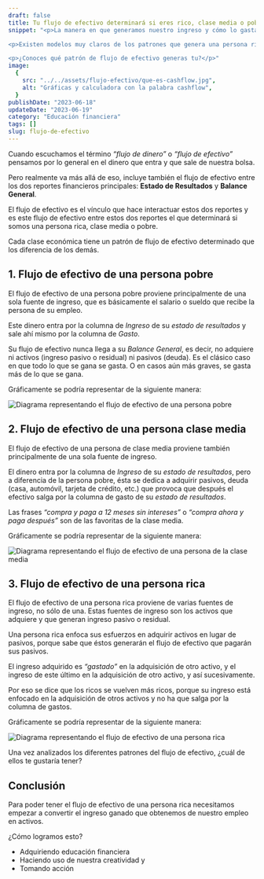 ```yaml
---
draft: false
title: Tu flujo de efectivo determinará si eres rico, clase media o pobre
snippet: "<p>La manera en que generamos nuestro ingreso y cómo lo gastamos genera ciertos <strong>patrones</strong> de flujo de efectivo</p>

<p>Existen modelos muy claros de los patrones que genera una persona rica, una de clase media y una pobre.</p>

<p>¿Conoces qué patrón de flujo de efectivo generas tu?</p>"
image:
  {
    src: "../../assets/flujo-efectivo/que-es-cashflow.jpg",
    alt: "Gráficas y calculadora con la palabra cashflow",
  }
publishDate: "2023-06-18"
updateDate: "2023-06-19"
category: "Educación financiera"
tags: []
slug: flujo-de-efectivo
---
```



Cuando escuchamos el término _“flujo de dinero”_ o _“flujo de efectivo”_ pensamos por lo general en el dinero que entra y que sale de nuestra bolsa.

Pero realmente va más allá de eso, incluye también el flujo de efectivo entre los dos reportes financieros principales: **Estado de Resultados** y **Balance General**.

El flujo de efectivo es el vínculo que hace interactuar estos dos reportes y es este flujo de efectivo entre estos dos reportes el que determinará si somos una persona rica, clase media o pobre.

Cada clase económica tiene un patrón de flujo de efectivo determinado que los diferencia de los demás.

## 1. Flujo de efectivo de una persona pobre

El flujo de efectivo de una persona pobre proviene principalmente de una sola fuente de ingreso, que es básicamente el salario o sueldo que recibe la persona de su empleo.

Este dinero entra por la columna de _Ingreso_ de su _estado de resultados_ y sale ahí mismo por la columna de _Gasto_.

Su flujo de efectivo nunca llega a su _Balance General_, es decir, no adquiere ni activos (ingreso pasivo o residual) ni pasivos (deuda). Es el clásico caso en que todo lo que se gana se gasta. O en casos aún más graves, se gasta más de lo que se gana.

Gráficamente se podría representar de la siguiente manera:

<Image
  src={Pobre}
  alt="Diagrama representando el flujo de efectivo de una persona pobre"
  format="avif"
  quality="high"
  class="mx-auto w-min rounded-lg"
/>

## 2. Flujo de efectivo de una persona clase media

El flujo de efectivo de una persona de clase media proviene también principalmente de una sola fuente de ingreso.

El dinero entra por la columna de _Ingreso_ de su _estado de resultados_, pero a diferencia de la persona pobre, ésta se dedica a adquirir pasivos, deuda (casa, automóvil, tarjeta de crédito, etc.) que provoca que después el efectivo salga por la columna de gasto de su _estado de resultados_.

Las frases _“compra y paga a 12 meses sin intereses”_ o _“compra ahora y paga después”_ son de las favoritas de la clase media.

Gráficamente se podría representar de la siguiente manera:

<Image
  src={Media}
  alt="Diagrama representando el flujo de efectivo de una persona de la clase media"
  format="avif"
  quality="high"
  class="mx-auto w-min rounded-lg"
/>

## 3. Flujo de efectivo de una persona rica

El flujo de efectivo de una persona rica proviene de varias fuentes de ingreso, no sólo de una. Estas fuentes de ingreso son los activos que adquiere y que generan ingreso pasivo o residual.

Una persona rica enfoca sus esfuerzos en adquirir activos en lugar de pasivos, porque sabe que éstos generarán el flujo de efectivo que pagarán sus pasivos.

El ingreso adquirido es _“gastado”_ en la adquisición de otro activo, y el ingreso de este último en la adquisición de otro activo, y así sucesivamente.

Por eso se dice que los ricos se vuelven más ricos, porque su ingreso está enfocado en la adquisición de otros activos y no ha que salga por la columna de gastos.

Gráficamente se podría representar de la siguiente manera:

<Image
  src={Rico}
  alt="Diagrama representando el flujo de efectivo de una persona rica"
  format="avif"
  quality="high"
  class="mx-auto w-min rounded-lg"
/>

Una vez analizados los diferentes patrones del flujo de efectivo, ¿cuál de ellos te gustaría tener?

## Conclusión

Para poder tener el flujo de efectivo de una persona rica necesitamos empezar a convertir el ingreso ganado que obtenemos de nuestro empleo en activos.

¿Cómo logramos esto?

- Adquiriendo educación financiera
- Haciendo uso de nuestra creatividad y
- Tomando acción
